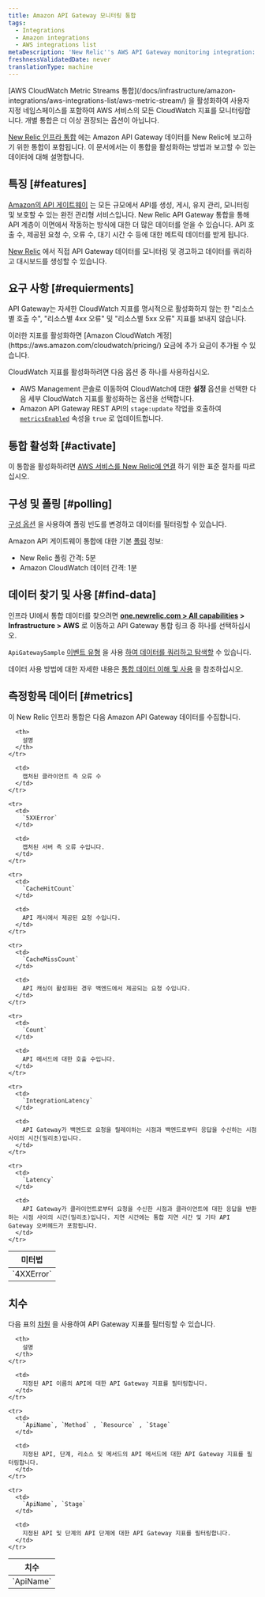 ```yaml
---
title: Amazon API Gateway 모니터링 통합
tags:
  - Integrations
  - Amazon integrations
  - AWS integrations list
metaDescription: 'New Relic''s AWS API Gateway monitoring integration: what data it reports, and how to enable it.'
freshnessValidatedDate: never
translationType: machine
---
```


<Callout variant="important">
  [AWS CloudWatch Metric Streams 통합](/docs/infrastructure/amazon-integrations/aws-integrations-list/aws-metric-stream/) 을 활성화하여 사용자 지정 네임스페이스를 포함하여 AWS 서비스의 모든 CloudWatch 지표를 모니터링합니다. 개별 통합은 더 이상 권장되는 옵션이 아닙니다.
</Callout>

[New Relic 인프라 통합](/docs/infrastructure/integrations-getting-started/getting-started/introduction-infrastructure-integrations) 에는 Amazon API Gateway 데이터를 New Relic에 보고하기 위한 통합이 포함됩니다. 이 문서에서는 이 통합을 활성화하는 방법과 보고할 수 있는 데이터에 대해 설명합니다.

## 특징 [#features]

[Amazon의 API 게이트웨이](https://aws.amazon.com/api-gateway/) 는 모든 규모에서 API를 생성, 게시, 유지 관리, 모니터링 및 보호할 수 있는 완전 관리형 서비스입니다. New Relic API Gateway 통합을 통해 API 계층이 이면에서 작동하는 방식에 대한 더 많은 데이터를 얻을 수 있습니다. API 호출 수, 제공된 요청 수, 오류 수, 대기 시간 수 등에 대한 메트릭 데이터를 받게 됩니다.

[New Relic](/docs/infrastructure) 에서 직접 API Gateway 데이터를 모니터링 및 경고하고 데이터를 쿼리하고 대시보드를 생성할 수 있습니다.

## 요구 사항 [#requierments]

API Gateway는 자세한 CloudWatch 지표를 명시적으로 활성화하지 않는 한 "리소스별 호출 수", "리소스별 4xx 오류" 및 "리소스별 5xx 오류" 지표를 보내지 않습니다.

<Callout variant="tip">
  이러한 지표를 활성화하면 [Amazon CloudWatch 계정](https://aws.amazon.com/cloudwatch/pricing/) 요금에 추가 요금이 추가될 수 있습니다.
</Callout>

CloudWatch 지표를 활성화하려면 다음 옵션 중 하나를 사용하십시오.

* AWS Management 콘솔로 이동하여 CloudWatch에 대한 **설정** 옵션을 선택한 다음 세부 CloudWatch 지표를 활성화하는 옵션을 선택합니다.
* Amazon API Gateway REST API의 `stage:update` 작업을 호출하여 [`metricsEnabled`](https://docs.aws.amazon.com/apigateway/api-reference/resource/stage/#metricsEnabled) 속성을 `true` 로 업데이트합니다.

## 통합 활성화 [#activate]

이 통합을 활성화하려면 [AWS 서비스를 New Relic에 연결](/docs/infrastructure/infrastructure-integrations/getting-started/connect-aws-integrations-infrastructure) 하기 위한 표준 절차를 따르십시오.

## 구성 및 폴링 [#polling]

[구성 옵션](/docs/integrations/new-relic-integrations/getting-started/configure-polling-frequency-data-collection-cloud-integrations) 을 사용하여 폴링 빈도를 변경하고 데이터를 필터링할 수 있습니다.

Amazon API 게이트웨이 통합에 대한 기본 [폴링](/docs/infrastructure/amazon-integrations/aws-integrations-list/aws-polling-intervals-infrastructure-integrations) 정보:

* New Relic 폴링 간격: 5분
* Amazon CloudWatch 데이터 간격: 1분

## 데이터 찾기 및 사용 [#find-data]

인프라 UI에서 통합 데이터를 찾으려면 **[one.newrelic.com > All capabilities](https://one.newrelic.com/all-capabilities) > Infrastructure > AWS** 로 이동하고 API Gateway 통합 링크 중 하나를 선택하십시오.

`ApiGatewaySample` [이벤트 유형](/docs/data-apis/understand-data/new-relic-data-types/#event-data) 을 사용 [하여 데이터를 쿼리하고 탐색할](/docs/using-new-relic/data/understand-data/query-new-relic-data) 수 있습니다.

데이터 사용 방법에 대한 자세한 내용은 [통합 데이터 이해 및 사용](/docs/infrastructure/integrations/find-use-infrastructure-integration-data) 을 참조하십시오.

## 측정항목 데이터 [#metrics]

이 New Relic 인프라 통합은 다음 Amazon API Gateway 데이터를 수집합니다.

<table>
  <thead>
    <tr>
      <th style={{ width: "260px" }}>
        미터법
      </th>

      <th>
        설명
      </th>
    </tr>
  </thead>

  <tbody>
    <tr>
      <td>
        `4XXError`
      </td>

      <td>
        캡처된 클라이언트 측 오류 수
      </td>
    </tr>

    <tr>
      <td>
        `5XXError`
      </td>

      <td>
        캡처된 서버 측 오류 수입니다.
      </td>
    </tr>

    <tr>
      <td>
        `CacheHitCount`
      </td>

      <td>
        API 캐시에서 제공된 요청 수입니다.
      </td>
    </tr>

    <tr>
      <td>
        `CacheMissCount`
      </td>

      <td>
        API 캐싱이 활성화된 경우 백엔드에서 제공되는 요청 수입니다.
      </td>
    </tr>

    <tr>
      <td>
        `Count`
      </td>

      <td>
        API 메서드에 대한 호출 수입니다.
      </td>
    </tr>

    <tr>
      <td>
        `IntegrationLatency`
      </td>

      <td>
        API Gateway가 백엔드로 요청을 릴레이하는 시점과 백엔드로부터 응답을 수신하는 시점 사이의 시간(밀리초)입니다.
      </td>
    </tr>

    <tr>
      <td>
        `Latency`
      </td>

      <td>
        API Gateway가 클라이언트로부터 요청을 수신한 시점과 클라이언트에 대한 응답을 반환하는 시점 사이의 시간(밀리초)입니다. 지연 시간에는 통합 지연 시간 및 기타 API Gateway 오버헤드가 포함됩니다.
      </td>
    </tr>
  </tbody>
</table>

## 치수

다음 표의 [차원](http://docs.aws.amazon.com/AmazonCloudWatch/latest/APIReference/API_Dimension.html) 을 사용하여 API Gateway 지표를 필터링할 수 있습니다.

<table>
  <thead>
    <tr>
      <th style={{ width: "285x" }}>
        치수
      </th>

      <th>
        설명
      </th>
    </tr>
  </thead>

  <tbody>
    <tr>
      <td>
        `ApiName`
      </td>

      <td>
        지정된 API 이름의 API에 대한 API Gateway 지표를 필터링합니다.
      </td>
    </tr>

    <tr>
      <td>
        `ApiName`, `Method` , `Resource` , `Stage`
      </td>

      <td>
        지정된 API, 단계, 리소스 및 메서드의 API 메서드에 대한 API Gateway 지표를 필터링합니다.
      </td>
    </tr>

    <tr>
      <td>
        `ApiName`, `Stage`
      </td>

      <td>
        지정된 API 및 단계의 API 단계에 대한 API Gateway 지표를 필터링합니다.
      </td>
    </tr>
  </tbody>
</table>